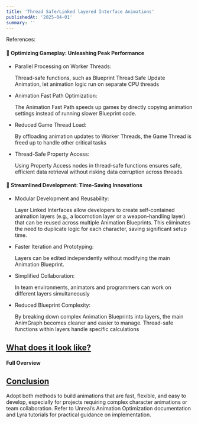 ```yaml
---
title: 'Thread Safe/Linked layered Interface Animations'
publishedAt: '2025-04-01'
summary: ''
---
```


References:

#### 🚀  Optimizing Gameplay: Unleashing Peak Performance


* Parallel Processing on Worker Threads:

    Thread-safe functions, such as Blueprint Thread Safe Update Animation, let animation logic run on separate CPU threads

* Animation Fast Path Optimization:

    The Animation Fast Path speeds up games by directly copying animation settings instead of running slower Blueprint code. 

* Reduced Game Thread Load:

    By offloading animation updates to Worker Threads, the Game Thread is freed up to handle other critical tasks

* Thread-Safe Property Access:

    Using Property Access nodes in thread-safe functions ensures safe, efficient data retrieval without risking data corruption across threads. 



#### 💸 Streamlined Development: Time-Saving Innovations


* Modular Development and Reusability:

    Layer Linked Interfaces allow developers to create self-contained animation layers (e.g., a locomotion layer or a weapon-handling layer) that can be reused across multiple Animation Blueprints. This eliminates the need to duplicate logic for each character, saving significant setup time.


* Faster Iteration and Prototyping:

    Layers can be edited independently without modifying the main Animation Blueprint.


* Simplified Collaboration:

    In team environments, animators and programmers can work on different layers simultaneously


* Reduced Blueprint Complexity:

    By breaking down complex Animation Blueprints into layers, the main AnimGraph becomes cleaner and easier to manage. Thread-safe functions within layers handle specific calculations

## <u>What does it look like?</u>

#### Full Overview 


<Youtube id="D269ewfmDhk" />

## <u>Conclusion</u>

Adopt both methods to build animations that are fast, flexible, and easy to develop, especially for projects requiring complex character animations or team collaboration. Refer to Unreal’s Animation Optimization documentation and Lyra tutorials for practical guidance on implementation.

